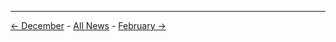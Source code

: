 <!-- LANG:EN, title="January 2020"-->

<hr>

[[December 2019|← December]] - [[News|All News]] - [[February 2020|February →]]

